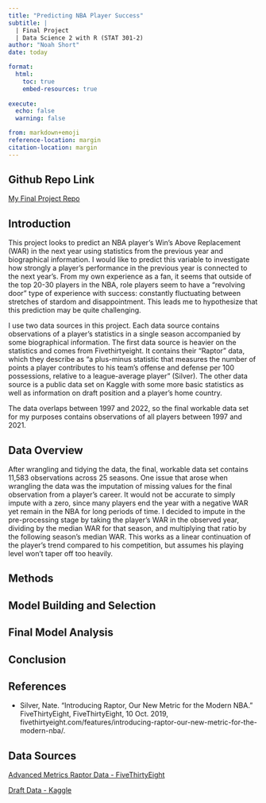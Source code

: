 ```yaml
---
title: "Predicting NBA Player Success"
subtitle: |
  | Final Project 
  | Data Science 2 with R (STAT 301-2)
author: "Noah Short"
date: today

format:
  html:
    toc: true
    embed-resources: true
    
execute:
  echo: false
  warning: false

from: markdown+emoji 
reference-location: margin
citation-location: margin
---
```


::: {.callout-tip icon=false}

## Github Repo Link

[My Final Project Repo](https://github.com/stat301-2-2024-winter/final-project-2-noahshort.git)

:::

## Introduction

This project looks to predict an NBA player's Win's Above Replacement (WAR) in the next year using statistics from the previous year and biographical information. I would like to predict this variable to investigate how strongly a player's performance in the previous year is connected to the next year's. From my own experience as a fan, it seems that outside of the top 20-30 players in the NBA, role players seem to have a "revolving door" type of experience with success: constantly fluctuating between stretches of stardom and disappointment. This leads me to hypothesize that this prediction may be quite challenging.

I use two data sources in this project. Each data source contains observations of a player's statistics in a single season accompanied by some biographical information. The first data source is heavier on the statistics and comes from Fivethirtyeight. It contains their "Raptor" data, which they describe as "a plus-minus statistic that measures the number of points a player contributes to his team’s offense and defense per 100 possessions, relative to a league-average player" (Silver). The other data source is a public data set on Kaggle with some more basic statistics as well as information on draft position and a player's home country.

The data overlaps between 1997 and 2022, so the final workable data set for my purposes contains observations of all players between 1997 and 2021. 


## Data Overview

After wrangling and tidying the data, the final, workable data set contains 11,583 observations across 25 seasons. One issue that arose when wrangling the data was the imputation of missing values for the final observation from a player's career. It would not be accurate to simply impute with a zero, since many players end the year with a negative WAR yet remain in the NBA for long periods of time. I decided to impute in the pre-processing stage by taking the player's WAR in the observed year, dividing by the median WAR for that season, and multiplying that ratio by the following season's median WAR. This works as a linear continuation of the player's trend compared to his competition, but assumes his playing level won't taper off too heavily. 


## Methods


## Model Building and Selection 


## Final Model Analysis


## Conclusion 


## References

- Silver, Nate. “Introducing Raptor, Our New Metric for the Modern NBA.” FiveThirtyEight, FiveThirtyEight, 10 Oct. 2019, fivethirtyeight.com/features/introducing-raptor-our-new-metric-for-the-modern-nba/. 


## Data Sources
[Advanced Metrics Raptor Data - FiveThirtyEight](https://github.com/fivethirtyeight/data/blob/master/nba-raptor/historical_RAPTOR_by_player.csv)

[Draft Data - Kaggle](https://www.kaggle.com/datasets/justinas/nba-players-data?resource=download)

